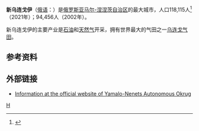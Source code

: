 
{{Infobox Russian city
|en_name=Novy Urengoy
|ru_name=Новый Уренгой
|image_skyline=Collage Novy Urengoy.png
|image_caption=
|latd=66
|latm=05
|lats=
|longd=76
|longm=41
|longs=
|map_label_position=bottom
|image_coa=Coat of Arms of Novy Urengoy (Yamal Nenetsia).png
|coa_caption=
|image_flag=Flag of Novy Urengoy (Yamal Nenetsia).svg
|flag_caption=
|anthem=
|anthem_ref=
|holiday=
|holiday_ref=
|federal_subject=[[Yamalo-Nenets_Autonomous_Okrug|Yamalo-Nenets Autonomous Okrug]]
|federal_subject_ref=
|adm_data_as_of=September 2009
|adm_city_jur=[[city_of_federal_subject_significance|city of okrug significance]] of Novy Urengoy
|adm_city_jur_ref=
|adm_ctr_of=city of okrug significance of Novy Urengoy
|adm_ctr_of_ref=
|inhabloc_cat=City
|inhabloc_cat_ref=
|inhabloc_type=
|inhabloc_type_ref=
|mun_data_as_of=December 2004
|urban_okrug_jur=Novy Urengoy Urban Okrug
|urban_okrug_jur_ref=
|mun_admctr_of=Novy Urengoy Urban Okrug
|mun_admctr_of_ref=
|leader_title=Head
|leader_title_ref=
|leader_name=Ivan Kostogriz
|leader_name_ref=
|representative_body=
|representative_body_ref=
|area_of_what=
|area_as_of=
|area_km2=
|area_km2_ref=
|pop_2010census=104107
|pop_2010census_rank=155th
|pop_2010census_ref=<ref name="2010Census">{{ru-pop-ref|2010Census}}</ref>
|pop_density=
|pop_density_as_of=
|pop_density_ref=
|pop_latest=
|pop_latest_date=
|pop_latest_ref=
|established_date=1975
|established_title=
|established_date_ref=
|current_cat_date=1980
|current_cat_date_ref=
|prev_name1=
|prev_name1_date=
|prev_name1_ref=
|postal_codes=
|postal_codes_ref=
|dialing_codes=3494
|dialing_codes_ref=
|website=http://www.newurengoy.ru/
|website_ref=
|date=June 2010
}}

'''新乌连戈伊'''（[[俄语|俄语]]：'''{{lang|ru|Но́вый Уренго́й}}'''）是[[俄罗斯|俄罗斯]][[亚马尔-涅涅茨自治区|亚马尔-涅涅茨自治区]]的最大城市，人口118,115人<ref>{{cite web|title= Численность постоянного населения Российской Федерации по муниципальным образованиям на 1 января 2021 года |url=https://rosstat.gov.ru/storage/mediabank/MZmdFJyI/chisl_%D0%9C%D0%9E_Site_01-01-2021.xlsx||archiveurl=https://web.archive.org/web/20210502131349/https://rosstat.gov.ru/storage/mediabank/MZmdFJyI/chisl_%D0%9C%D0%9E_Site_01-01-2021.xlsx|archivedate=2021-05-02}}</ref>（2021年）；94,456人（2002年）。

新乌连戈伊的主要产业是[[石油|石油]]和[[天然气|天然气]]开采，拥有世界最大的气田之一[[乌连戈气田|乌连戈气田]]。

<div style="width:70%;">
{{Weather box
|location=新乌连戈伊
|metric first=yes
|single line=yes
|Jan high C=-22
|Feb high C=−21
|Mar high C=−13
|Apr high C=-6
|May high C=1
|Jun high C=11
|Jul high C=18
|Aug high C=15
|Sep high C=8
|Oct high C = -3
|Nov high C = -13
|Dec high C = -18
|Jan low C = −30
|Feb low C = −30
|Mar low C = −23
|Apr low C = −17
|May low C = −7
|Jun low C = 4
|Jul low C = 10
|Aug low C = 8
|Sep low C = 2
|Oct low C = -9
|Nov low C = -20
|Dec low C = -26
|Jan precipitation mm = 27
|Feb precipitation mm = 20
|Mar precipitation mm = 24
|Apr precipitation mm = 25
|May precipitation mm = 34
|Jun precipitation mm = 48
|Jul precipitation mm = 57
|Aug precipitation mm = 64
|Sep precipitation mm = 61
|Oct precipitation mm = 45
|Nov precipitation mm = 36
|Dec precipitation mm = 30
|source 1 = World Climate Guide<ref name="climate">World Climate Guide - Novyy Urengoy — [http://www.worldclimateguide.co.uk/climateguides/russiacentralasia/novyyurengoy.php]. Retrieved 19 November 2012.</ref>
}}
</div>


== 参考资料 ==
{{reflist}}

== 外部链接 ==
* {{en icon}} [http://www.adm.yanao.ru/133/ Information at the official website of Yamalo-Nenets Autonomous Okrug] {{Wayback|url=http://www.adm.yanao.ru/133/ |date=20080517233240 }}

{{Russia-geo-stub}}
{{亞馬爾-涅涅茨自治區城市}}
[[Category:亚马尔-涅涅茨自治区城市|Н]]